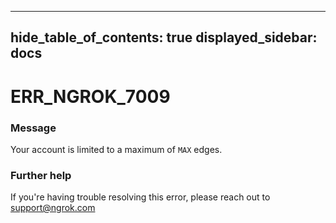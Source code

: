 

---
hide_table_of_contents: true
displayed_sidebar: docs
---


# ERR_NGROK_7009

### Message
Your account is limited to a maximum of `MAX` edges.

<ErrorDetails error="err_ngrok_7009" />



### Further help
If you're having trouble resolving this error, please reach out to [support@ngrok.com](mailto:support@ngrok.com?subject=Help%20with%20ERR_NGROK_7009)

